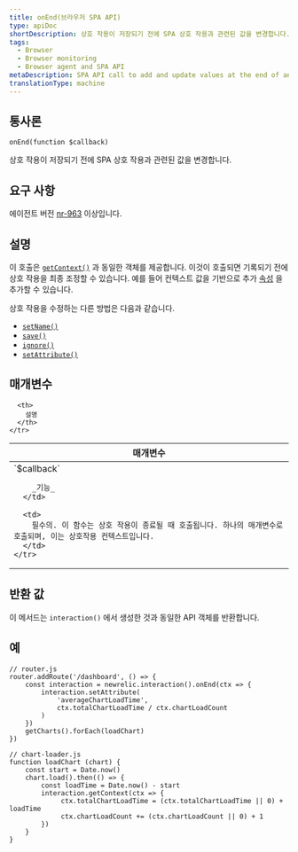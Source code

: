 ```yaml
---
title: onEnd(브라우저 SPA API)
type: apiDoc
shortDescription: 상호 작용이 저장되기 전에 SPA 상호 작용과 관련된 값을 변경합니다.
tags:
  - Browser
  - Browser monitoring
  - Browser agent and SPA API
metaDescription: SPA API call to add and update values at the end of an interaction event for browser monitoring.
translationType: machine
---
```


## 통사론

```
onEnd(function $callback)
```

상호 작용이 저장되기 전에 SPA 상호 작용과 관련된 값을 변경합니다.

## 요구 사항

에이전트 버전 [nr-963](/docs/release-notes/new-relic-browser-release-notes/browser-agent-release-notes) 이상입니다.

## 설명

이 호출은 [`getContext()`](/docs/browser/new-relic-browser/browser-agent-apis/browser-spa-api-newrelicinteractiongetcontext) 과 동일한 객체를 제공합니다. 이것이 호출되면 기록되기 전에 상호 작용을 최종 조정할 수 있습니다. 예를 들어 컨텍스트 값을 기반으로 추가 [속성](/docs/using-new-relic/welcome-new-relic/getting-started/glossary#attribute) 을 추가할 수 있습니다.

상호 작용을 수정하는 다른 방법은 다음과 같습니다.

* [`setName()`](/docs/browser/new-relic-browser/browser-agent-apis/browser-spa-api-newrelicinteractionsetname)
* [`save()`](/docs/browser/new-relic-browser/browser-agent-apis/browser-spa-api-newrelicinteractionsave)
* [`ignore()`](/docs/browser/new-relic-browser/browser-agent-apis/browser-spa-api-newrelicinteractionignore)
* [`setAttribute()`](/docs/browser/new-relic-browser/browser-agent-apis/browser-spa-api-newrelicinteractionsetattribute)

## 매개변수

<table>
  <thead>
    <tr>
      <th width="25%">
        매개변수
      </th>

      <th>
        설명
      </th>
    </tr>
  </thead>

  <tbody>
    <tr>
      <td>
        `$callback`

        _기능_
      </td>

      <td>
        필수의. 이 함수는 상호 작용이 종료될 때 호출됩니다. 하나의 매개변수로 호출되며, 이는 상호작용 컨텍스트입니다.
      </td>
    </tr>
  </tbody>
</table>

## 반환 값

이 메서드는 `interaction()` 에서 생성한 것과 동일한 API 객체를 반환합니다.

## 예

```
// router.js
router.addRoute('/dashboard', () => {
    const interaction = newrelic.interaction().onEnd(ctx => {
        interaction.setAttribute(
            'averageChartLoadTime',
            ctx.totalChartLoadTime / ctx.chartLoadCount
        )
    })
    getCharts().forEach(loadChart)
})

// chart-loader.js
function loadChart (chart) {
    const start = Date.now()
    chart.load().then(() => {
        const loadTime = Date.now() - start
        interaction.getContext(ctx => {
             ctx.totalChartLoadTime = (ctx.totalChartLoadTime || 0) + loadTime
             ctx.chartLoadCount += (ctx.chartLoadCount || 0) + 1
        })
    }
}
```